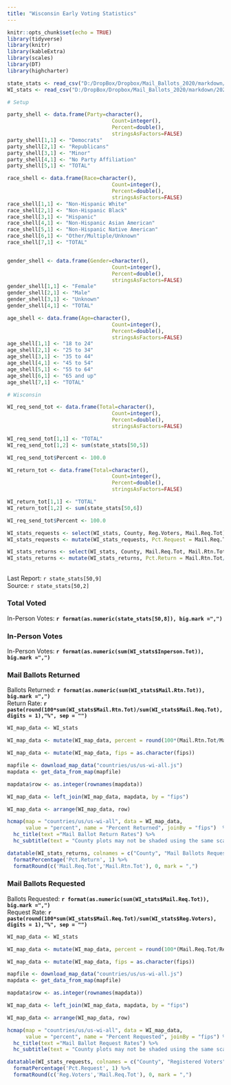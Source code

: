 ```yaml
---
title: "Wisconsin Early Voting Statistics"
---
```

```r
knitr::opts_chunk$set(echo = TRUE)
library(tidyverse)
library(knitr)
library(kableExtra)
library(scales)
library(DT)
library(highcharter)

state_stats <- read_csv("D:/DropBox/Dropbox/Mail_Ballots_2020/markdown/2020G_Early_Vote.csv")
WI_stats <- read_csv("D:/DropBox/Dropbox/Mail_Ballots_2020/markdown/2020G_Early_Vote_WI.csv")

# Setup

party_shell <- data.frame(Party=character(),
                                  Count=integer(),
                                  Percent=double(),
                                  stringsAsFactors=FALSE)
party_shell[1,1] <- "Democrats"
party_shell[2,1] <- "Republicans"
party_shell[3,1] <- "Minor"
party_shell[4,1] <- "No Party Affiliation"
party_shell[5,1] <- "TOTAL"

race_shell <- data.frame(Race=character(),
                                  Count=integer(),
                                  Percent=double(),
                                  stringsAsFactors=FALSE)
race_shell[1,1] <- "Non-Hispanic White"
race_shell[2,1] <- "Non-Hispanic Black"
race_shell[3,1] <- "Hispanic"
race_shell[4,1] <- "Non-Hispanic Asian American"
race_shell[5,1] <- "Non-Hispanic Native American"
race_shell[6,1] <- "Other/Multiple/Unknown"
race_shell[7,1] <- "TOTAL"


gender_shell <- data.frame(Gender=character(),
                                  Count=integer(),
                                  Percent=double(),
                                  stringsAsFactors=FALSE)
gender_shell[1,1] <- "Female"
gender_shell[2,1] <- "Male"
gender_shell[3,1] <- "Unknown"
gender_shell[4,1] <- "TOTAL"

age_shell <- data.frame(Age=character(),
                                  Count=integer(),
                                  Percent=double(),
                                  stringsAsFactors=FALSE)
age_shell[1,1] <- "18 to 24"
age_shell[2,1] <- "25 to 34"
age_shell[3,1] <- "35 to 44"
age_shell[4,1] <- "45 to 54"
age_shell[5,1] <- "55 to 64"
age_shell[6,1] <- "65 and up"
age_shell[7,1] <- "TOTAL"

# Wisconsin

WI_req_send_tot <- data.frame(Total=character(),
                                  Count=integer(),
                                  Percent=double(),
                                  stringsAsFactors=FALSE)

WI_req_send_tot[1,1] <- "TOTAL"
WI_req_send_tot[1,2] <- sum(state_stats[50,5]) 

WI_req_send_tot$Percent <- 100.0

WI_return_tot <- data.frame(Total=character(),
                                  Count=integer(),
                                  Percent=double(),
                                  stringsAsFactors=FALSE)

WI_return_tot[1,1] <- "TOTAL"
WI_return_tot[1,2] <- sum(state_stats[50,6]) 

WI_req_send_tot$Percent <- 100.0

WI_stats_requests <- select(WI_stats, County, Reg.Voters, Mail.Req.Tot)
WI_stats_requests <- mutate(WI_stats_requests, Pct.Request = Mail.Req.Tot/Reg.Voters) 

WI_stats_returns <- select(WI_stats, County, Mail.Req.Tot, Mail.Rtn.Tot)
WI_stats_returns <- mutate(WI_stats_returns, Pct.Return = Mail.Rtn.Tot/Mail.Req.Tot) 
```
## {.tabset}
Last Report: `r state_stats[50,9]`  
Source:  `r state_stats[50,2]`

### Total Voted

In-Person Votes: **`r format(as.numeric(state_stats[50,8]), big.mark =",")`**  

### In-Person Votes

In-Person Votes: **`r format(as.numeric(sum(WI_stats$Inperson.Tot)), big.mark =",")`**  

### Mail Ballots Returned

Ballots Returned: **`r format(as.numeric(sum(WI_stats$Mail.Rtn.Tot)), big.mark =",")`**  
Return Rate: **`r paste(round(100*sum(WI_stats$Mail.Rtn.Tot)/sum(WI_stats$Mail.Req.Tot), digits = 1),"%", sep = "")`**

``` r
WI_map_data <- WI_stats

WI_map_data <- mutate(WI_map_data, percent = round(100*(Mail.Rtn.Tot/Mail.Req.Tot), digits = 1))

WI_map_data <- mutate(WI_map_data, fips = as.character(fips))

mapfile <- download_map_data("countries/us/us-wi-all.js")
mapdata <- get_data_from_map(mapfile)

mapdata$row <- as.integer(rownames(mapdata))

WI_map_data <- left_join(WI_map_data, mapdata, by = "fips")

WI_map_data <- arrange(WI_map_data, row)

hcmap(map = "countries/us/us-wi-all", data = WI_map_data,
      value = "percent", name = "Percent Returned", joinBy = "fips")  %>%
  hc_title(text ="Mail Ballot Return Rates") %>%
  hc_subtitle(text = "County plots may not be shaded using the same scale")
```


``` r
datatable(WI_stats_returns, colnames = c("County", "Mail Ballots Requested", "Mail Ballots Returned", "Percent Returned"), rownames = F) %>%
  formatPercentage('Pct.Return', 1) %>%
  formatRound(c('Mail.Req.Tot','Mail.Rtn.Tot'), 0, mark = ",")
```

### Mail Ballots Requested

Ballots Requested: **`r format(as.numeric(sum(WI_stats$Mail.Req.Tot)), big.mark =",")`**  
Request Rate: **`r paste(round(100*sum(WI_stats$Mail.Req.Tot)/sum(WI_stats$Reg.Voters), digits = 1),"%", sep = "")`**

``` r
WI_map_data <- WI_stats

WI_map_data <- mutate(WI_map_data, percent = round(100*(Mail.Req.Tot/Reg.Voters), digits = 1))

WI_map_data <- mutate(WI_map_data, fips = as.character(fips))

mapfile <- download_map_data("countries/us/us-wi-all.js")
mapdata <- get_data_from_map(mapfile)

mapdata$row <- as.integer(rownames(mapdata))

WI_map_data <- left_join(WI_map_data, mapdata, by = "fips")

WI_map_data <- arrange(WI_map_data, row)

hcmap(map = "countries/us/us-wi-all", data = WI_map_data,
      value = "percent", name = "Percent Requested", joinBy = "fips") %>%
  hc_title(text ="Mail Ballot Request Rates") %>%
  hc_subtitle(text = "County plots may not be shaded using the same scale")
```

``` r
datatable(WI_stats_requests, colnames = c("County", "Registered Voters", "Mail Ballots Requested", "Percent Requested"), rownames = F) %>%
  formatPercentage('Pct.Request', 1) %>%
  formatRound(c('Reg.Voters','Mail.Req.Tot'), 0, mark = ",")
```
